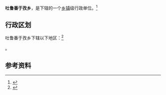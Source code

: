 {{中国乡级行政区|65/40/21/201/000}}

'''吐鲁番于孜乡'''，是{{PRC admin/fullname|65/40/21/201/000|3}}下辖的一个[[乡镇|乡镇]]级行政单位。<ref>{{PRC admin/ref sgc|{{PRC admin/parent|65/40/21/201/000}}}}</ref>

== 行政区划 ==

吐鲁番于孜乡下辖以下地区：<ref>{{PRC admin/ref sgc|65/40/21/201/000}}</ref>

{{PRC admin/children|65/40/21/201/000}}。

== 参考资料 ==

{{reflist}}

{{行政区划小作品}}
{{PRC admin/navcat|65/40/21/201/000}}